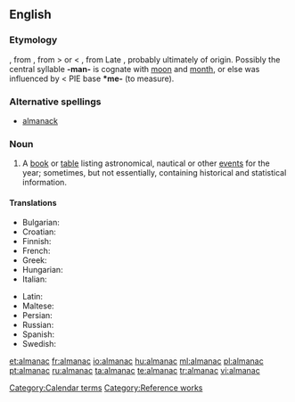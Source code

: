 ==English==
{{wikipedia}}

===Etymology===
{{etyl|fro}} {{term|almanach|lang=fro}}, from {{etyl|ML.}} {{term|almanachus|lang=la}}, from {{etyl|xaa}} {{term||tr=almanak||almanac, calendar}} > or < {{etyl|ar}} {{term|مناخ|المناخ|sc=Arab|tr=al-manāx|lang=ar|climate}}, from Late {{etyl|grc}} {{term|αλμενιχιακά||calendar|sc=polytonic|lang=grc}}, probably ultimately of {{etyl|cop}} origin. Possibly the central syllable '''-man-''' is cognate with [[moon]] and [[month]], or else was influenced by {{proto|Indo-European|mens-|moon, month}} < PIE base '''*me-''' (to measure).

===Alternative spellings===
* [[almanack]]

===Noun===
{{en-noun}}

# A [[book]] or [[table]] listing astronomical, nautical or other [[event]]s for the year; sometimes, but not essentially, containing historical and statistical information.

====Translations====
{{trans-top|book or table listing astronomical, nautical or other events for the year}}
* Bulgarian: {{t+|bg|алманах|m|tr=almanáh}}
* Croatian: {{t-|hr|almanah|m}}
* Finnish: {{t-|fi|almanakka}}
* French: {{t+|fr|almanach|m}}
* Greek: {{t|el|αλμανάκο|n|tr=almanako}}
* Hungarian: {{t+|hu|almanach}}
* Italian: {{t+|it|almanacco|m}}
{{trans-mid}}
* Latin: {{t|la|almanacus|m}}
* Maltese: {{t|mt|almanak|m|xs=Maltese}}
* Persian: {{t|fa|زیگ|tr=zig|xs=Persian}}
* Russian: {{t|ru|альманах|m|tr=al’manáx}}
* Spanish: {{t-|es|almanaque|m}}
* Swedish: {{t-|sv|almanacka|c}}
{{trans-bottom}}

{{anagrams:en/aaaclmn}}
[[Category:Calendar terms]]
[[Category:Reference works]]

[[et:almanac]]
[[fr:almanac]]
[[io:almanac]]
[[hu:almanac]]
[[ml:almanac]]
[[pl:almanac]]
[[pt:almanac]]
[[ru:almanac]]
[[ta:almanac]]
[[te:almanac]]
[[tr:almanac]]
[[vi:almanac]]